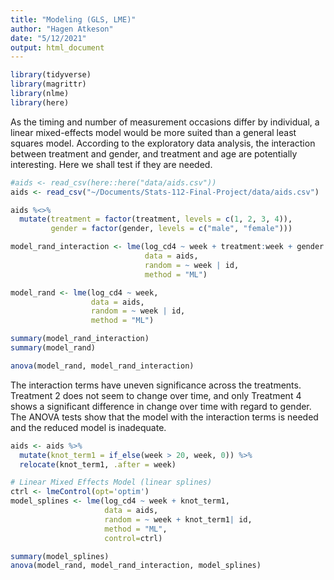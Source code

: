 ```yaml
---
title: "Modeling (GLS, LME)"
author: "Hagen Atkeson"
date: "5/12/2021"
output: html_document
---
```


```r
library(tidyverse)
library(magrittr)
library(nlme)
library(here)
```

As the timing and number of measurement occasions differ by individual, a linear mixed-effects model would be more suited than a general least squares model. According to the exploratory data analysis, the interaction between treatment and gender, and treatment and age are potentially interesting. Here we shall test if they are needed.
```r
#aids <- read_csv(here::here("data/aids.csv"))
aids <- read_csv("~/Documents/Stats-112-Final-Project/data/aids.csv")

aids %<>% 
  mutate(treatment = factor(treatment, levels = c(1, 2, 3, 4)),
         gender = factor(gender, levels = c("male", "female")))

model_rand_interaction <- lme(log_cd4 ~ week + treatment:week + gender:treatment + age:treatment,
                              data = aids,
                              random = ~ week | id,
                              method = "ML")

model_rand <- lme(log_cd4 ~ week,
                  data = aids,
                  random = ~ week | id,
                  method = "ML")

summary(model_rand_interaction)
summary(model_rand)

anova(model_rand, model_rand_interaction)
```
The interaction terms have uneven significance across the treatments. Treatment 2 does not seem to change over time, and only Treatment 4 shows a significant difference in change over time with regard to gender. The ANOVA tests show that the model with the interaction terms is needed and the reduced model is inadequate.


```r
aids <- aids %>% 
  mutate(knot_term1 = if_else(week > 20, week, 0)) %>% 
  relocate(knot_term1, .after = week)
```

```r
# Linear Mixed Effects Model (linear splines) 
ctrl <- lmeControl(opt='optim')
model_splines <- lme(log_cd4 ~ week + knot_term1,
                     data = aids,
                     random = ~ week + knot_term1| id,
                     method = "ML", 
                     control=ctrl)

summary(model_splines)
anova(model_rand, model_rand_interaction, model_splines)

```


